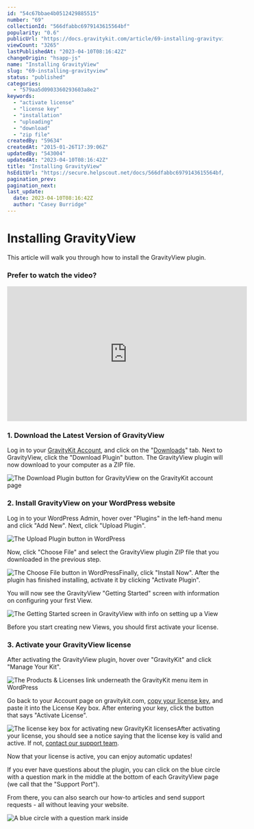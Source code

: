 ```yaml
---
id: "54c67bbae4b0512429885515"
number: "69"
collectionId: "566dfabbc6979143615564bf"
popularity: "0.6"
publicUrl: "https://docs.gravitykit.com/article/69-installing-gravityview"
viewCount: "3265"
lastPublishedAt: "2023-04-10T08:16:42Z"
changeOrigin: "hsapp-js"
name: "Installing GravityView"
slug: "69-installing-gravityview"
status: "published"
categories: 
  - "579aa5d0903360293603a8e2"
keywords: 
  - "activate license"
  - "license key"
  - "installation"
  - "uploading"
  - "download"
  - "zip file"
createdBy: "59634"
createdAt: "2015-01-26T17:39:06Z"
updatedBy: "543004"
updatedAt: "2023-04-10T08:16:42Z"
title: "Installing GravityView"
hsEditUrl: "https://secure.helpscout.net/docs/566dfabbc6979143615564bf/article/54c67bbae4b0512429885515"
pagination_prev: 
pagination_next: 
last_update:
  date: 2023-04-10T08:16:42Z
  author: "Casey Burridge"
---
```


# Installing GravityView


This article will walk you through how to install the GravityView plugin.

### Prefer to watch the video?

<iframe allow="accelerometer; autoplay; clipboard-write; encrypted-media; gyroscope; picture-in-picture; web-share" allowfullscreen="" frameborder="0" height="315" src="https://www.youtube.com/embed/sYOMobhb19E" title="YouTube video player" width="560"> </iframe>

### 1. Download the Latest Version of GravityView

Log in to your [GravityKit Account](https://www.gravitykit.com/account/), and click on the "[Downloads](https://www.gravitykit.com/account/#your-downloads)" tab. Next to GravityView, click the "Download Plugin" button. The GravityView plugin will now download to your computer as a ZIP file.

![The Download Plugin button for GravityView on the GravityKit account page](https://s3.amazonaws.com/helpscout.net/docs/assets/54c58489e4b051242988532c/images/642e772491efbc3c6264a58e/file-G7dubgrU5p.png)

### 2. Install GravityView on your WordPress website

Log in to your WordPress Admin, hover over "Plugins" in the left-hand menu and click "Add New". Next, click "Upload Plugin".

![The Upload Plugin button in WordPress](https://s3.amazonaws.com/helpscout.net/docs/assets/54c58489e4b051242988532c/images/642e781ba3236b1edbce926c/file-WjWZ6NJA69.png)

Now, click "Choose File" and select the GravityView plugin ZIP file that you downloaded in the previous step.

![The Choose File button in WordPress](https://s3.amazonaws.com/helpscout.net/docs/assets/54c58489e4b051242988532c/images/642e786a91efbc3c6264a591/file-JuWDsipgEO.png)Finally, click "Install Now". After the plugin has finished installing, activate it by clicking "Activate Plugin".

You will now see the GravityView "Getting Started" screen with information on configuring your first View.

![The Getting Started screen in GravityView with info on setting up a View](https://s3.amazonaws.com/helpscout.net/docs/assets/54c58489e4b051242988532c/images/642e792591efbc3c6264a592/file-8orpXmqtjm.png)

Before you start creating new Views, you should first activate your license.

### 3. Activate your GravityView license

After activating the GravityView plugin, hover over "GravityKit" and click "Manage Your Kit".

![The Products & Licenses link underneath the GravityKit menu item in WordPress](https://s3.amazonaws.com/helpscout.net/docs/assets/54c58489e4b051242988532c/images/642e79917bf4bb61c0116f87/file-K5GmLQtKeW.png)

Go back to your Account page on gravitykit.com, [copy your license key](https://www.gravitykit.com/account/), and paste it into the License Key box. After entering your key, click the button that says "Activate License".

![The license key box for activating new GravityKit licenses](https://s3.amazonaws.com/helpscout.net/docs/assets/54c58489e4b051242988532c/images/642e7a3d91efbc3c6264a596/file-hq99fnjZrH.png)After activating your license, you should see a notice saying that the license key is valid and active. If not, [contact our support team](https://www.gravitykit.com/support/).

Now that your license is active, you can enjoy automatic updates!

If you ever have questions about the plugin, you can click on the blue circle with a question mark in the middle at the bottom of each GravityView page (we call that the "Support Port").

From there, you can also search our how-to articles and send support requests - all without leaving your website.

![A blue circle with a question mark inside](https://www.gravitykit.com/wp-content/uploads/2018/01/now-gravityview-has-been-activated-you-will-receive-automatic-updates.png?1479253159)

